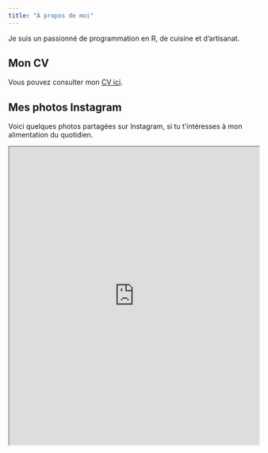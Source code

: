 ```yaml
---
title: "À propos de moi"
---
```


Je suis un passionné de programmation en R, de cuisine et d'artisanat. 


## Mon CV

Vous pouvez consulter mon [CV ici](https://clement-lvd.github.io/CV/.html).

## Mes photos Instagram

Voici quelques photos partagées sur Instagram, si tu t'intéresses à mon alimentation du quotidien.

<iframe src="https://www.instagram.com/dishes_and_crafts/embed" width="100%" height="600px"></iframe>

```r

```

